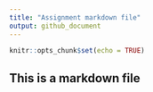 ```yaml
---
title: "Assignment markdown file"
output: github_document
---
```


```r
knitr::opts_chunk$set(echo = TRUE)
```

## This is a markdown file